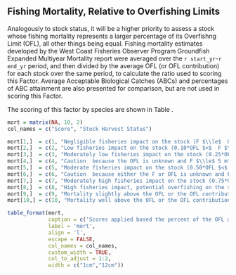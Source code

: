 ## Fishing Mortality, Relative to Overfishing Limits

Analogously to stock status, it will be a higher priority to assess a stock whose fishing mortality represents a larger percentage of its Overfishng Limit (OFL), all other things being equal. Fishing mortality estimates developed by the West Coast Fisheries Observer Program Groundfish Expanded Multiyear Mortality report were averaged over the `r start_yr`-`r end_yr` period, and then divided by the average OFL (or OFL contribution) for each stock over the same period, to calculate the ratio used to scoring this Factor. Average Acceptable Biological Catches (ABCs) and percentages of ABC attainment are also presented for comparison, but are not used in scoring this Factor.

The scoring of this factor by species are shown in Table \ref{tab:mort}.

```r
mort = matrix(NA, 10, 2)
col_names = c("Score", "Stock Harvest Status")

mort[1,]  = c(1, "Negligible fisheries impact on the stock (F $\\le$  0.10*OFL)." )
mort[2,]  = c(2, "Low fisheries impact on the stock (0.10*OFL $<$  F $\\le$ 0.25*OFL).")
mort[3,]  = c(3, "Moderately low fisheries impact on the stock (0.25*OFL $<$  F $\\le$ 0.50*OFL).")
mort[4,]  = c(4, "Caution  because the OFL is unknown and F $\\le$ 5 mt.")
mort[5,]  = c(5, "Moderate fisheries impact on the stock (0.50*OFL $<$  F $\\le$ 0.75*OFL).")
mort[6,]  = c(6, "Caution  because either the F or OFL is unknown and F $>$ 5 mt.")
mort[7,]  = c(7, "Moderately high fisheries impact on the stock (0.75*OFL $<$  F $\\le$ 0.90*OFL).")
mort[8,]  = c(8, "High fisheries impact, potential overfishing on the stock (0.90*OFL $<$  F $\\le$ OFL).")
mort[9,]  = c(9, "Mortality slightly above the OFL or the OFL contribution for the stock (OFL $<$  F $\\le$ 1.1*OFL).")
mort[10,] = c(10, "Mortality well above the OFL or the OFL contribution for the stock (1.1*OFL $<$  F ).")

table_format(mort, 
             caption = c('Scores applied based the percent of the OFL attainment.'),
             label = 'mort',
             align = 'l',
             escape = FALSE,
             col_names = col_names,             
             custom_width = TRUE,
             col_to_adjust = 1:2,
             width = c("1cm","12cm"))
                          

```